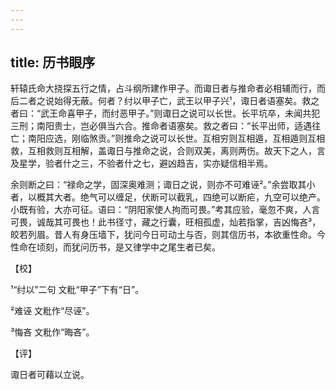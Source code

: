 ```yaml
---
---
---
```

title: 历书眼序
---







轩辕氏命大挠探五行之情，占斗纲所建作甲子。而诹日者与推命者必相辅而行，而后二者之说始得无蔽。何者？纣以甲子亡，武王以甲子兴¹，诹日者语塞矣。救之者曰：“武王命喜甲子，而纣恶甲子。”则诹日之说可以长世。长平坑卒，未闻共犯三刑；南阳贵士，岂必俱当六合。推命者语塞矣。救之者曰：“长平出师，适遇往亡；南阳应选，刚临煞贡。”则推命之说可以长世。互相穷则互相遁，互相遁则互相救，互相救则互相解，盖诹日与推命之说，合则双美，离则两伤。故天下之人，言及星学，验者什之三，不验者什之七，避凶趋吉，实亦疑信相半焉。

余则断之曰：“禄命之学，固深奥难测；诹日之说，则亦不可难诬²。”余尝取其小者，以概其大者。绝气可以缠足，伏断可以截乳，四绝可以断疟，九空可以绝产。小既有验，大亦可征。语曰：“阴阳家使人拘而可畏。”考其应验，毫忽不爽，人言可畏，诚哉其可畏也！此书径寸，藏之行囊，旺相孤虚，灿若指掌，吉凶悔吝³，皎若列眉。昔人有身压墙下，犹问今日可动土与否，则其信历书，本欲重性命。今性命在顷刻，而犹问历书，是又律学中之尾生者已矣。

【校】

¹“纣以”二句 文粃“甲子”下有“日”。

²难诬 文粃作“尽诬”。

³悔吝 文粃作“晦吝”。

【评】

诹日者可藉以立说。